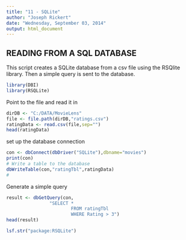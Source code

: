 ```yaml
---
title: "11 - SQLite"
author: "Joseph Rickert"
date: "Wednesday, September 03, 2014"
output: html_document
---
```

## READING FROM A SQL DATABASE
This script creates a SQLite database from a csv file using the RSQlite library. Then a simple query is sent to the database.
```r
library(DBI)
library(RSQLite)
```
Point to the file and read it in
```r
dirDB <- "C:/DATA/MovieLens"
file <- file.path(dirDB,"ratings.csv")
ratingData <- read.csv(file,sep="")
head(ratingData)
```
set up the database connection
```r
con <- dbConnect(dbDriver("SQLite"),dbname="movies")
print(con)
# Write a table to the database
dbWriteTable(con,"ratingTbl",ratingData)
#
```
Generate a simple query
```r
result <- dbGetQuery(con,
  				"SELECT * 
						FROM ratingTbl
						WHERE Rating > 3")
head(result)

lsf.str("package:RSQLite")
```




